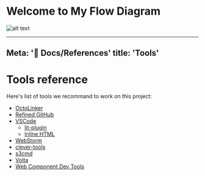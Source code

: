 

<Meta title="🧬 Atoms/Docs/README" />


# Welcome to My Flow Diagram


![alt text](/diagram.png)


---
Meta: '📌 Docs/References'
title: 'Tools'
---

# Tools reference

Here's list of tools we recommand to work on this project:

* [OctoLinker](https://github.com/OctoLinker/OctoLinker)
* [Refined GitHub](https://github.com/refined-github/refined-github)
* [VSCode](https://code.visualstudio.com/)
  * [lit-plugin](https://marketplace.visualstudio.com/items?itemName=runem.lit-plugin)
  * [Inline HTML](https://marketplace.visualstudio.com/items?itemName=pushqrdx.inline-html)
* [WebStorm](https://www.jetbrains.com/fr-fr/webstorm/)
* [clever-tools](https://github.com/CleverCloud/clever-tools)
* [s3cmd](https://s3tools.org/s3cmd)
* [Volta](https://volta.sh/)
* [Web Component Dev Tools](https://open-wc.org/guides/tools/web-component-devtools/#download)
